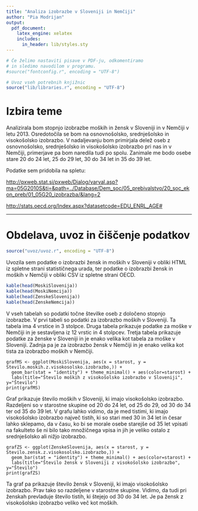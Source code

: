 ```yaml
---
title: "Analiza izobrazbe v Sloveniji in Nemčiji"
author: "Pia Modrijan"
output:
  pdf_document:
    latex_engine: xelatex
    includes:
      in_header: lib/styles.sty
---
```


```r
# Če želimo nastaviti pisave v PDF-ju, odkomentiramo
# in sledimo navodilom v programu.
#source("fontconfig.r", encoding = "UTF-8")

# Uvoz vseh potrebnih knjižnic
source("lib/libraries.r", encoding = "UTF-8")
```

# Izbira teme

Analizirala bom stopnjo izobrazbe moških in žensk v Sloveniji in v Nemčiji v letu 2013. Osredotočila se bom na osnovnošolsko, srednješolsko in visokošolsko izobrazbo.
V nadaljevanju bom primirjala delež oseb z osnovnošolsko, srednješolsko in visokošolsko izobrazbo pri nas in v Nemčiji, primerjave pa bom naredila tudi po spolu.
Zanimale me bodo osebe stare 20 do 24 let, 25 do 29 let, 30 do 34 let in 35 do 39 let.

Podatke sem pridobila na spletu:

<http://pxweb.stat.si/pxweb/Dialog/varval.asp?ma=05G2010S&ti=&path=../Database/Dem_soc/05_prebivalstvo/20_soc_ekon_preb/01_05G20_izobrazba/&lang=2>

<http://stats.oecd.org/Index.aspx?datasetcode=EDU_ENRL_AGE#>



***

# Obdelava, uvoz in čiščenje podatkov

```r
source("uvoz/uvoz.r", encoding = "UTF-8")
```

Uvozila sem podatke o izobrazbi žensk in moških v Sloveniji v obliki HTML iz spletne strani statističnega urada, ter podatke o izobrazbi žensk in moških v Nemčiji v obliki CSV iz spletne strani OECD.

```r
kable(head(MoskiSlovenija))
kable(head(MoskiNemcija))
kable(head(ZenskeSlovenija))
kable(head(ZenskeNemcija))
```

V vseh tabelah so podatki točne številke oseb z določeno stopnjo izobrazbe.
V prvi tabeli so podatki za izobrazbo moških v Sloveniji. Ta tabela ima 4 vrstice in 3 stolpce. 
Druga tabela prikazuje podatke za moške v Nemčiji in je sestavljena iz 12 vrstic in 4 stolpcev.
Tretja tabela prikazuje podatke za ženske v Sloveniji in je enako velika kot tabela za moške v Sloveniji.
Zadnja pa je za izobrazbo žensk v Nemčiji
in je enako velika kot tista za izobrazbo moških v Nemčiji.

```
grafMS <- ggplot(MoskiSlovenija, aes(x = starost, y = Stevilo.moskih.z.visokosolsko.izobrazbo,)) +
  geom_bar(stat = "identity") + theme_minimal() + aes(color=starost) +
  labs(title="Število moških z visokošolsko izobrazbo v Sloveniji", y="Število")
print(grafMS)
```

Graf prikazuje število moških v Sloveniji, ki imajo visokošolsko izobrazbo. Razdeljeni so v starostne skupine od 20 do 24 let, od 25 do 29, od 30 do 34 ter od 35 do 39 let.
V grafu lahko vidimo, da je med tistimi, ki imajo visokošolsko izobrazbo največ tistih, ki so stari med 30 in 34 let in česar lahko sklepamo, da v času, ko bi se morale osebe starejše od 35 let vpisati na fakulteto še ni bilo tako množičnega vpisa in jih je veliko ostalo z srednješolsko ali nižjo izobrazbo.

```
grafZS <- ggplot(ZenskeSlovenija, aes(x = starost, y = Stevilo.zensk.z.visokosolsko.izobrazbo,)) +
  geom_bar(stat = "identity") + theme_minimal() + aes(color=starost) + 
  labs(title="Število žensk v Sloveniji z visokošolsko izobrazbo", y="Število") 
print(grafZS)
```

Ta graf pa prikazuje število žensk v Sloveniji, ki imajo visokošolsko izobrazbo. Prav tako so razdeljene v starostne skupine.
Vidimo, da tudi pri ženskah prevladuje število tistih, ki štejejo od 30 do 34 let. Je pa žensk z visokošolsko izobrazbo veliko več kot moških.
